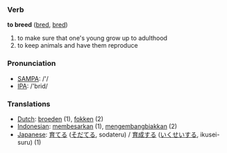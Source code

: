 === Verb ===

'''to breed''' ([[bred]], [[bred]])

# to make sure that one's young grow up to adulthood
# to keep animals and have them reproduce

=== Pronunciation ===
*[[w:SAMPA|SAMPA]]: /'/
*[[w:IPA|IPA]]: /'brid/

=== Translations ===
*[[Dutch]]: [[broeden]] (1), [[fokken]] (2)
*[[Indonesian]]: [[besar|membesarkan]] (1), [[kembang-biak|mengembangbiakkan]] (2)
*[[Japanese]]: [[育てる]] ([[そだてる]], sodateru) / [[育成]]する ([[いくせい]]する, ikusei-suru) (1)